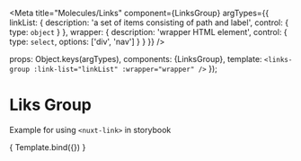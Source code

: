 

<Meta
  title="Molecules/Links"
  component={LinksGroup}
  argTypes={{
    linkList: {
      description: 'a set of items consisting of path and label',
      control: {
        type: `object`
      }
    },
    wrapper: {
      description: 'wrapper HTML element',
      control: {
        type: `select`,
        options: ['div', 'nav']
      }
    }
  }}
/>


  props: Object.keys(argTypes),
  components: {LinksGroup},
  template: `
    <links-group :link-list="linkList" :wrapper="wrapper" />
  `
});

# Liks Group

Example for using `<nuxt-link>` in storybook

<Canvas>
  <Story
    name="LinksGroup"
    args = {{
      linkList: [
        {path: `path1`, label: `링크1`}, {path: `path2`, label: `링크2`}
      ],
      wrapper: 'div'
    }}
  >
    { Template.bind({}) }
  </Story>
</Canvas>

<ArgsTable story="LinksGroup" />